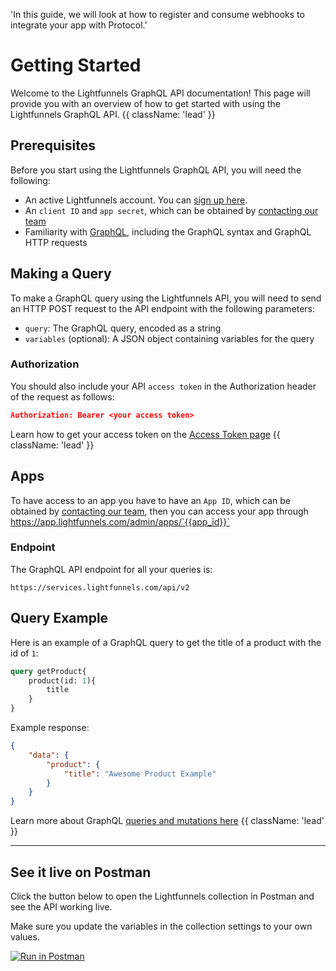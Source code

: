   'In this guide, we will look at how to register and consume webhooks to integrate your app with Protocol.'

# Getting Started

Welcome to the Lightfunnels GraphQL API documentation! This page will provide you with an overview of how to get started with using the Lightfunnels GraphQL API. {{ className: 'lead' }}

## Prerequisites

Before you start using the Lightfunnels GraphQL API, you will need the following:

- An active Lightfunnels account. You can [sign up here](https://app.lightfunnels.com/admin/auth/signup).
- An `client ID` and `app secret`, which can be obtained by [contacting our team](mailto:support@lightfunnels.com?subject=New%20Lightfunnels%20application%20request&body=Hello%20Lightfunnels%2C%0D%0A%0D%0AI%20would%20like%20to%20create%20a%20new%20application%20to%20use%20your%20API.%0D%0A%0D%0AMy%20app%20name%20is%3A%20REPLACE_WITH_YOUR_APP_NAME%0D%0AMy%20app%20URL%20is%3A%20https%3A%2F%2Flocalhost%3A3000%2F%0D%0AMy%20redirect%20URL%20is%3A%20https%3A%2F%2Flocalhost%3A3000%2Fredirect%0D%0A%0D%0AThanks%0D%0A%0D%0AYour%20name)
- Familiarity with [GraphQL](https://graphql.org/), including the GraphQL syntax and GraphQL HTTP requests

## Making a Query
To make a GraphQL query using the Lightfunnels API, you will need to send an HTTP POST request to the API endpoint with the following parameters:

- `query`: The GraphQL query, encoded as a string
- `variables` (optional): A JSON object containing variables for the query

### Authorization
You should also include your API `access token` in the Authorization header of the request as follows:
```json {{ title: 'Authorization header' }}
Authorization: Bearer <your access token>
```
Learn how to get your access token on the [Access Token page](/authentication) {{ className: 'lead' }}

## Apps

To have access to an app you have to have an `App ID`, which can be obtained by [contacting our team](mailto:support@lightfunnels.com),
then you can access your app through https://app.lightfunnels.com/admin/apps/`{{app_id}}`

### Endpoint

The GraphQL API endpoint for all your queries is:

```text {{ title: 'GraphQL endpoint' }}
https://services.lightfunnels.com/api/v2
```

## Query Example
Here is an example of a GraphQL query to get the title of a product with the id of `1`:


```graphql {{ title: 'Example query' }}
query getProduct{
    product(id: 1){
        title
    }
}
```

Example response:

```json {{ title: 'Example query' }}
{
    "data": {
        "product": {
            "title": "Awesome Product Example"
        }
    }
}
```

Learn more about GraphQL [queries and mutations here](https://graphql.org/learn/queries/) {{ className: 'lead' }}

---

## See it live on Postman
Click the button below to open the Lightfunnels collection in Postman and see the API working live.

Make sure you update the variables in the collection settings to your own values.

[![Run in Postman](https://run.pstmn.io/button.svg)](https://god.gw.postman.com/run-collection/16831799-560b18e3-2697-46e4-9ac7-1933d463fb37?action=collection%2Ffork&source=rip_markdown&collection-url=entityId%3D16831799-560b18e3-2697-46e4-9ac7-1933d463fb37%26entityType%3Dcollection%26workspaceId%3Dfa9c0249-aba8-4d8f-8378-47dad60c4b51)